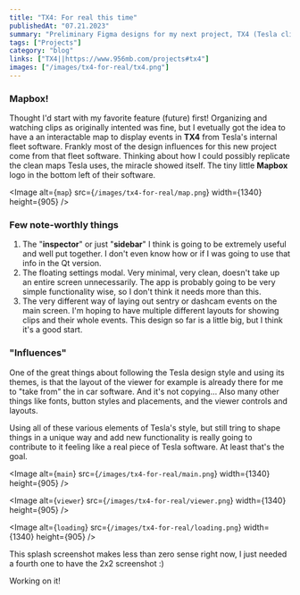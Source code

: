 ```yaml
---
title: "TX4: For real this time"
publishedAt: "07.21.2023"
summary: "Preliminary Figma designs for my next project, TX4 (Tesla clip viewer. macOS, Windows, maybe web...)"
tags: ["Projects"]
category: "blog"
links: ["TX4||https://www.956mb.com/projects#tx4"]
images: ["/images/tx4-for-real/tx4.png"]
---
```


### Mapbox!

Thought I'd start with my favorite feature (future) first! Organizing and watching clips as originally intented was fine, but I evetually got the idea to have a an interactable map to display events in **TX4** from Tesla's internal fleet software. Frankly most of the design influences for this new project come from that fleet software. Thinking about how I could possibly replicate the clean maps Tesla uses, the miracle showed itself. The tiny little **Mapbox** logo in the bottom left of their software.

<Image
	alt={`map`}
	src={`/images/tx4-for-real/map.png`}
	width={1340}
	height={905}
/>

### Few note-worthly things

1. The \"**inspector**\" or just \"**sidebar**\" I think is going to be extremely useful and well put together. I don't even know how or if I was going to use that info in the Qt version.
2. The floating settings modal. Very minimal, very clean, doesn't take up an entire screen unnecessarily. The app is probably going to be very simple functionality wise, so I don't think it needs more than this.
3. The very different way of laying out sentry or dashcam events on the main screen. I'm hoping to have multiple different layouts for showing clips and their whole events. This design so far is a little big, but I think it's a good start.

### "Influences"

One of the great things about following the Tesla design style and using its themes, is that the layout of the viewer for example is already there for me to \"take from\" the in car software. And it's not copying... Also many other things like fonts, button styles and placements, and the viewer controls and layouts.

Using all of these various elements of Tesla's style, but still tring to shape things in a unique way and add new functionality is really going to contribute to it feeling like a real piece of Tesla software. At least that's the goal.

<Image
	alt={`main`}
	src={`/images/tx4-for-real/main.png`}
	width={1340}
	height={905}
/>

<Image
	alt={`viewer`}
	src={`/images/tx4-for-real/viewer.png`}
	width={1340}
	height={905}
/>

<Image
	alt={`loading`}
	src={`/images/tx4-for-real/loading.png`}
	width={1340}
	height={905}
/>

This splash screenshot makes less than zero sense right now, I just needed a fourth one to have the 2x2 screenshot :)

Working on it!
